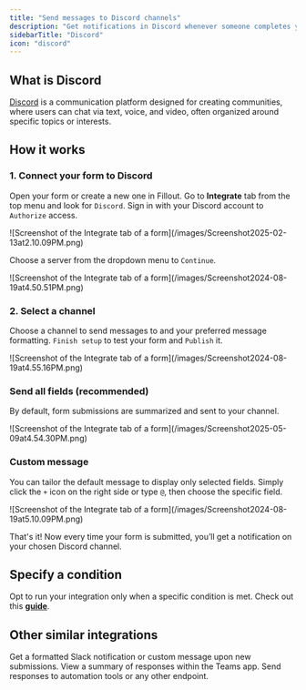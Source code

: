 ```yaml
---
title: "Send messages to Discord channels"
description: "Get notifications in Discord whenever someone completes your form. See an overview of form responses or choose a custom message."
sidebarTitle: "Discord"
icon: "discord"
---
```


## What is Discord

[Discord](https://discord.com/) is a communication platform designed for creating communities, where users can chat via text, voice, and video, often organized around specific topics or interests.

## How it works

### 1. Connect your form to Discord

Open your form or create a new one in Fillout. Go to **Integrate** tab from the top menu and look for `Discord`. Sign in with your Discord account to `Authorize` access.

<Frame>
  ![Screenshot of the Integrate tab of a form](/images/Screenshot2025-02-13at2.10.09PM.png)
</Frame>

Choose a server from the dropdown menu to `Continue`.

<Frame style={{ width: '384px', height: '173px' }}>
  ![Screenshot of the Integrate tab of a form](/images/Screenshot2024-08-19at4.50.51PM.png)
</Frame>

### 2. Select a channel

Choose a channel to send messages to and your preferred message formatting. `Finish setup` to test your form and `Publish` it.

<Frame style={{ width: '624px', height: '279px' }}>
  ![Screenshot of the Integrate tab of a form](/images/Screenshot2024-08-19at4.55.16PM.png)
</Frame>

### **Send all fields (recommended)**

By default, form submissions are summarized and sent to your channel.

<Frame style={{ width: '528px', height: '371px' }}>
  ![Screenshot of the Integrate tab of a form](/images/Screenshot2025-05-09at4.54.30PM.png)
</Frame>

### **Custom message**

You can tailor the default message to display only selected fields. Simply click the `+` icon on the right side or type `@`, then choose the specific field.

<Frame style={{ width: '624px', height: '367px' }}>
  ![Screenshot of the Integrate tab of a form](/images/Screenshot2024-08-19at5.10.09PM.png)
</Frame>

That's it\! Now every time your form is submitted, you’ll get a notification on your chosen Discord channel.

## **Specify a condition**

Opt to run your integration only when a specific condition is met. Check out this [**guide**](/conditional-integration).

## **Other similar integrations**

<CardGroup cols={3}>
  <Card title="Connect to Slack" icon="slack" iconType="regular" color="#FFC738" href="/slack">
    Get a formatted Slack notification or custom message upon new submissions.
  </Card>
  <Card title="Send notifications to Microsoft Teams" icon="users" iconType="regular" color="#FFC738" href="/microsoft-teams">
    View a summary of responses within the Teams app.
  </Card>
  <Card title="Send submissions to a webhook" icon="webhook" iconType="regular" color="#FFC738" href="/webhook">
    Send responses to automation tools or any other endpoint.
  </Card>
</CardGroup>
